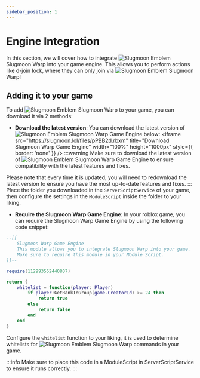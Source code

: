 ```yaml
---
sidebar_position: 1
---
```



# Engine Integration

In this section, we will cover how to integrate <span className="emoji-like-icon"><img src="/img/icon.png" alt="Slugmoon Emblem" /></span> <GradientText animated>Slugmoon Warp</GradientText> into your game engine. This allows you to perform actions like d-join lock, where they can only join via <span className="emoji-like-icon"><img src="/img/icon.png" alt="Slugmoon Emblem" /></span> <GradientText animated>Slugmoon Warp</GradientText>!

## Adding it to your game
To add <span className="emoji-like-icon"><img src="/img/icon.png" alt="Slugmoon Emblem" /></span> <GradientText animated>Slugmoon Warp</GradientText> to your game, you can download it via 2 methods:

- **Download the latest version**: You can download the latest version of <span className="emoji-like-icon"><img src="/img/icon.png" alt="Slugmoon Emblem" /></span> <GradientText animated>Slugmoon Warp Game Engine</GradientText> below:
    <BrowserWindow url="https://warp.slugmoon.lol/download">
        <iframe src="https://slugmoon.lol/files/pPBB2d.rbxm" title="Download Slugmoon Warp Game Engine" width="100%" height="1000px" style={{ border: 'none' }} />
    </BrowserWindow>
:::warning
Make sure to download the latest version of <span className="emoji-like-icon"><img src="/img/icon.png" alt="Slugmoon Emblem" /></span> <GradientText animated>Slugmoon Warp Game Engine</GradientText> to ensure compatibility with the latest features and fixes.

Please note that every time it is updated, you will need to redownload the latest version to ensure you have the most up-to-date features and fixes.
:::
Place the folder you downloaded in the `ServerScriptService` of your game, then configure the settings in the `ModuleScript` inside the folder to your liking.

- **Require the Slugmoon Warp Game Engine**: In your roblox game, you can require the Slugmoon Warp Game Engine by using the following code snippet:
```lua title="ModuleScript in ServerScriptService"
--[[
    Slugmoon Warp Game Engine
    This module allows you to integrate Slugmoon Warp into your game.
    Make sure to require this module in your Module Script.
]]--

require(112993552440807)

return {
	whitelist = function(player: Player)
		if player:GetRankInGroup(game.CreatorId) >= 24 then
			return true
		else
			return false
		end
	end
}
```
Configure the `whitelist` function to your liking, it is used to determine whitelists for <span className="emoji-like-icon"><img src="/img/icon.png" alt="Slugmoon Emblem" /></span> <GradientText animated>Slugmoon Warp</GradientText> commands in your game.

:::info
Make sure to place this code in a ModuleScript in ServerScriptService to ensure it runs correctly.
:::
